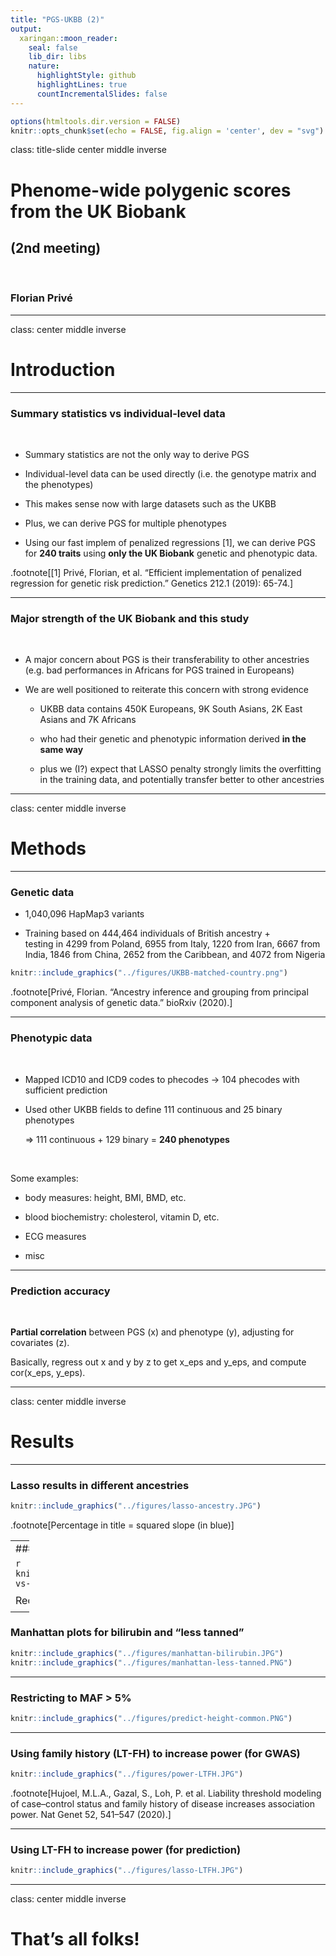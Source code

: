 ```yaml
---
title: "PGS-UKBB (2)"
output:
  xaringan::moon_reader:
    seal: false
    lib_dir: libs
    nature:
      highlightStyle: github
      highlightLines: true
      countIncrementalSlides: false
---
```


```r
options(htmltools.dir.version = FALSE)
knitr::opts_chunk$set(echo = FALSE, fig.align = 'center', dev = "svg")
```

class: title-slide center middle inverse

# Phenome-wide polygenic scores<br>from the UK Biobank

## (2nd meeting)

<br>

### Florian Privé

---

class: center middle inverse

# Introduction

---

### Summary statistics vs individual-level data

<br>

- Summary statistics are not the only way to derive PGS

- Individual-level data can be used directly (i.e. the genotype matrix and the phenotypes)

- This makes sense now with large datasets such as the UKBB

- Plus, we can derive PGS for multiple phenotypes

- Using our fast implem of penalized regressions [1], we can  derive PGS for **240 traits** using **only the UK Biobank** genetic and phenotypic data.

.footnote[[1] Privé, Florian, et al. "Efficient implementation of penalized regression for genetic risk prediction." Genetics 212.1 (2019): 65-74.]

---

### Major strength of the UK Biobank and this study

<br>

- A major concern about PGS is their transferability to other ancestries    
(e.g. bad performances in Africans for PGS trained in Europeans)

- We are well positioned to reiterate this concern with strong evidence

    - UKBB data contains 450K Europeans, 9K South Asians, 2K East Asians and 7K Africans
    
    - who had their genetic and phenotypic information derived **in the same way**
    
    - plus we (I?) expect that LASSO penalty strongly limits the overfitting in the training data, and potentially transfer better to other ancestries

---

class: center middle inverse

# Methods

---

### Genetic data


- 1,040,096 HapMap3 variants 

- Training based on 444,464 individuals of British ancestry +    
testing in 4299 from Poland, 6955 from Italy, 1220 from Iran, 6667 from India, 1846 from China, 2652 from the Caribbean, and 4072 from Nigeria

```r
knitr::include_graphics("../figures/UKBB-matched-country.png")
```

.footnote[Privé, Florian. "Ancestry inference and grouping from principal component analysis of genetic data." bioRxiv (2020).]

---

### Phenotypic data

<br>

- Mapped ICD10 and ICD9 codes to phecodes $\rightarrow$ 104 phecodes with sufficient prediction

- Used other UKBB fields to define 111 continuous and 25 binary phenotypes

    $\Rightarrow$ 111 continuous + 129 binary = **240 phenotypes**
    
<br>

Some examples:

- body measures: height, BMI, BMD, etc.

- blood biochemistry: cholesterol, vitamin D, etc.

- ECG measures

- misc

---

### Prediction accuracy

<br>

**Partial correlation** between PGS (x) and phenotype (y), adjusting for covariates (z).

Basically, regress out x and y by z to get x_eps and y_eps, and compute cor(x_eps, y_eps).

---

class: center middle inverse

# Results

---

### Lasso results in different ancestries

```r
knitr::include_graphics("../figures/lasso-ancestry.JPG")
```

.footnote[Percentage in title = squared slope (in blue)]

---
### Drop in prediction versus distance

```r
knitr::include_graphics("../figures/ratio-vs-dist.JPG")
```

Recall: $\text{dist}_{PC}^2 \propto F_{ST}$

---

### Manhattan plots for bilirubin and "less tanned"

```r
knitr::include_graphics("../figures/manhattan-bilirubin.JPG")
knitr::include_graphics("../figures/manhattan-less-tanned.PNG")
```

---

### Restricting to MAF > 5%

```r
knitr::include_graphics("../figures/predict-height-common.PNG")
```

---

### Using family history (LT-FH) to increase power (for GWAS)

```r
knitr::include_graphics("../figures/power-LTFH.JPG")
```

.footnote[Hujoel, M.L.A., Gazal, S., Loh, P. et al. Liability threshold modeling of case–control status and family history of disease increases association power. Nat Genet 52, 541–547 (2020).]

---

### Using LT-FH to increase power (for prediction)

```r
knitr::include_graphics("../figures/lasso-LTFH.JPG")
```

---

class: center middle inverse

# That's all folks!
